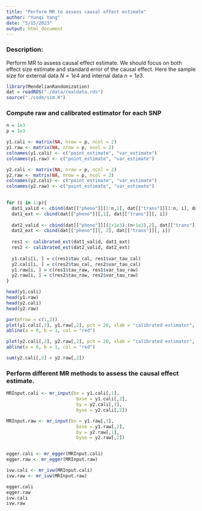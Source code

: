 ```yaml
---
title: "Perform MR to assess causal effect estimate"
author: "Yunqi Yang"
date: "5/15/2023"
output: html_document
---
```


### Description: 

Perform MR to assess causal effect estimate. We should focus on both effect size estimate and standard error of the causal effect. Here the sample size for external data $N=1e4$ and internal data $n=1e3$. 

```r
library(MendelianRandomization)
dat = readRDS("./data/realdata.rds")
source("./code/sim.R")
```

### Compute raw and calibrated estimator for each SNP
```r

n = 1e3
p = 1e3

y1.cali <- matrix(NA, nrow = p, ncol = 2)
y1.raw <- matrix(NA, nrow = p, ncol = 2)
colnames(y1.cali) <- c("point_estimate", "var_estimate")
colnames(y1.raw) <- c("point_estimate", "var_estimate")

y2.cali <- matrix(NA, nrow = p, ncol = 2)
y2.raw <- matrix(NA, nrow = p, ncol = 2)
colnames(y2.cali) <- c("point_estimate", "var_estimate")
colnames(y2.raw) <- c("point_estimate", "var_estimate")

  
for (i in 1:p){
  dat1_valid <- cbind(dat[["pheno"]][1:n,1], dat[["trans"]][1:n, i], dat[["nontrans"]][1:n, i]) 
  dat1_ext <- cbind(dat[["pheno"]][,1], dat[["trans"]][, i]) 
  
  dat2_valid <- cbind(dat[["pheno"]][(1+1e3):(n+1e3),2], dat[["trans"]][(1+1e3):(n+1e3), i], dat[["nontrans"]][(1+1e3):(n+1e3), i]) 
  dat2_ext <- cbind(dat[["pheno"]][, 2], dat[["trans"]][, i]) 
  
  res1 <- calibrated_est(dat1_valid, dat1_ext)
  res2 <- calibrated_est(dat2_valid, dat2_ext)
  
  y1.cali[i, ] = c(res1$tau_cal, res1$var_tau_cal)
  y2.cali[i, ] = c(res2$tau_cal, res2$var_tau_cal)
  y1.raw[i, ] = c(res1$tau_raw, res1$var_tau_raw)
  y2.raw[i, ] = c(res2$tau_raw, res2$var_tau_raw)
}

head(y1.cali)
head(y1.raw)
head(y2.cali)
head(y2.raw)
```

```r
par(mfrow = c(1,2))
plot(y1.cali[,2], y1.raw[,2], pch = 20, xlab = "calibrated estimator", ylab = "raw estimator",  main = "SNP variance: exposure trait")
abline(a = 0, b = 1, col = "red")

plot(y2.cali[,2], y2.raw[,2], pch = 20, xlab = "calibrated estimator", ylab = "raw estimator", main = "SNP variance: outcome trait")
abline(a = 0, b = 1, col = "red")
```
```r
sum(y2.cali[,2] < y2.raw[,2])
```

### Perform different MR methods to assess the causal effect estimate.
```r

MRInput.cali <- mr_input(bx = y1.cali[,1],
                          bxse = y1.cali[,2],
                          by = y2.cali[,1],
                          byse = y2.cali[,2])

MRInput.raw <- mr_input(bx = y1.raw[,1],
                          bxse = y1.raw[,2],
                          by = y2.raw[,1],
                          byse = y2.raw[,2])


egger.cali <- mr_egger(MRInput.cali)
egger.raw <- mr_egger(MRInput.raw)

ivw.cali <- mr_ivw(MRInput.cali)
ivw.raw <- mr_ivw(MRInput.raw)
```

```r
egger.cali
egger.raw
ivw.cali
ivw.raw
```

